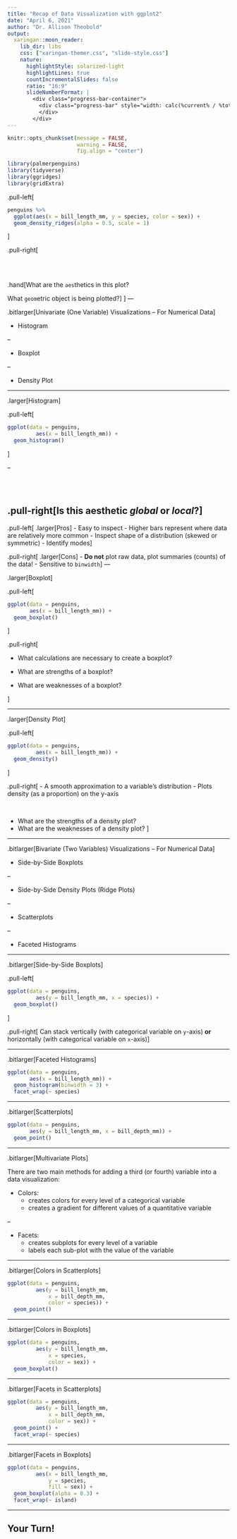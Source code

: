 ```yaml
---
title: "Recap of Data Visualization with ggplot2"
date: "April 6, 2021"
author: "Dr. Allison Theobold"
output:
  xaringan::moon_reader:
    lib_dir: libs
    css: ["xaringan-themer.css", "slide-style.css"]
    nature:
      highlightStyle: solarized-light
      highlightLines: true
      countIncrementalSlides: false
      ratio: "16:9"
      slideNumberFormat: |
        <div class="progress-bar-container">
          <div class="progress-bar" style="width: calc(%current% / %total% * 100%);">
          </div>
        </div>
---
```



```r
knitr::opts_chunk$set(message = FALSE, 
                      warning = FALSE, 
                      fig.align = "center")

library(palmerpenguins)
library(tidyverse)
library(ggridges)
library(gridExtra)
```

.pull-left[
```r
penguins %>% 
  ggplot(aes(x = bill_length_mm, y = species, color = sex)) + 
  geom_density_ridges(alpha = 0.5, scale = 1)

```
]

.pull-right[

</br>
</br> 

.hand[What are the `aes`thetics in this plot? 

What `geom`etric object is being plotted?]
]
---

.bitlarger[Univariate (One Variable) Visualizations -- For Numerical Data]

- Histogram 

--

- Boxplot

--

- Density Plot

---

.larger[Histogram]

.pull-left[
```r
ggplot(data = penguins, 
         aes(x = bill_length_mm)) + 
  geom_histogram()
```
]

--

</br>
</br>

.pull-right[Is this aesthetic *global* or *local*?]
---

.pull-left[
.larger[Pros]
- Easy to inspect
- Higher bars represent where data are relatively more common 
- Inspect shape of a distribution (skewed or symmetric) 
- Identify modes
]

.pull-right[
.larger[Cons]
- **Do not** plot raw data, plot summaries (counts) of the data! 
- Sensitive to `binwidth`
]
---

.larger[Boxplot]

.pull-left[
```r
ggplot(data = penguins, 
       aes(x = bill_length_mm)) + 
  geom_boxplot()
```
]

.pull-right[

- What calculations are necessary to create a boxplot? 

- What are strengths of a boxplot? 

- What are weaknesses of a boxplot?

]

---

.larger[Density Plot]

.pull-left[
```r
ggplot(data = penguins, 
         aes(x = bill_length_mm)) + 
  geom_density()
```
]

.pull-right[
- A smooth approximation to a variable's distribution 
- Plots density (as a proportion) on the y-axis

</br> 

- What are the strengths of a density plot?  
- What are the weaknesses of a density plot? 
]

---

.bitlarger[Bivariate (Two Variables) Visualizations -- For Numerical Data]


- Side-by-Side Boxplots 

--

- Side-by-Side Density Plots (Ridge Plots)

--

- Scatterplots 

--

- Faceted Histograms 

---

.bitlarger[Side-by-Side Boxplots]

.pull-left[
```r
ggplot(data = penguins, 
         aes(y = bill_length_mm, x = species)) + 
  geom_boxplot()
```
]

.pull-right[
Can stack vertically (with categorical variable on `y`-axis) **or** horizontally (with categorical variable on `x`-axis)
]

---

.bitlarger[Faceted Histograms] 

```r
ggplot(data = penguins, 
       aes(x = bill_length_mm)) + 
  geom_histogram(binwidth = 3) + 
  facet_wrap(~ species)
```

---

.bitlarger[Scatterplots]

```r
ggplot(data = penguins, 
       aes(y = bill_length_mm, x = bill_depth_mm)) + 
  geom_point()
```

---

.bitlarger[Multivariate Plots]

There are two main methods for adding a third (or fourth) variable into a 
data visualization: 

- Colors: 
  * creates colors for every level of a categorical variable
  * creates a gradient for different values of a quantitative variable

--

- Facets: 
  * creates subplots for every level of a variable
  * labels each sub-plot with the value of the variable

---

.bitlarger[Colors in Scatterplots]

```r
ggplot(data = penguins, 
         aes(y = bill_length_mm, 
             x = bill_depth_mm, 
             color = species)) + 
  geom_point()
```

---

.bitlarger[Colors in Boxplots]

```r
ggplot(data = penguins, 
         aes(y = bill_length_mm, 
             x = species, 
             color = sex)) + 
  geom_boxplot()
```

---

.bitlarger[Facets in Scatterplots] 

```r
ggplot(data = penguins, 
         aes(y = bill_length_mm, 
             x = bill_depth_mm, 
             color = sex)) + 
  geom_point() + 
  facet_wrap(~ species)
```

---

.bitlarger[Facets in Boxplots]

```r
ggplot(data = penguins, 
         aes(x = bill_length_mm,
             y = species,
             fill = sex)) + 
  geom_boxplot(alpha = 0.3) + 
  facet_wrap(~ island)
```

---

## Your Turn!

